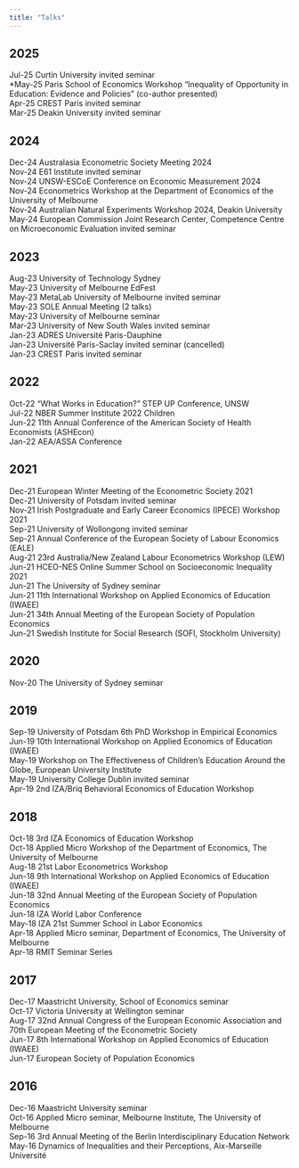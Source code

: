 ```yaml
---
title: "Talks"
---
```


## 2025

Jul-25  Curtin University invited seminar \
*May-25  Paris School of Economics Workshop "Inequality of Opportunity in Education: Evidence and Policies" (co-author presented) \
Apr-25  CREST Paris invited seminar \
Mar-25  Deakin University invited seminar \

## 2024

Dec-24  Australasia Econometric Society Meeting 2024 \
Nov-24  E61 Institute invited seminar \
Nov-24  UNSW-ESCoE Conference on Economic Measurement 2024 \
Nov-24  Econometrics Workshop at the Department of Economics of the University of Melbourne \
Nov-24  Australian Natural Experiments Workshop 2024, Deakin University \
May-24  European Commission Joint Research Center, Competence Centre on Microeconomic Evaluation invited seminar \

## 2023

Aug-23  University of Technology Sydney \
May-23  University of Melbourne EdFest \
May-23  MetaLab University of Melbourne invited seminar \
May-23  SOLE Annual Meeting (2 talks) \
May-23  University of Melbourne seminar \
Mar-23  University of New South Wales invited seminar \
Jan-23  ADRES Université Paris-Dauphine \
Jan-23  Université Paris-Saclay invited seminar (cancelled) \
Jan-23  CREST Paris invited seminar \

## 2022

Oct-22  "What Works in Education?" STEP UP Conference, UNSW \
Jul-22  NBER Summer Institute 2022 Children \
Jun-22  11th Annual Conference of the American Society of Health Economists (ASHEcon) \
Jan-22	AEA/ASSA Conference	\

## 2021

Dec-21  European Winter Meeting of the Econometric Society 2021 \
Dec-21  University of Potsdam invited seminar \
Nov-21  Irish Postgraduate and Early Career Economics (IPECE) Workshop 2021 \
Sep-21  University of Wollongong invited seminar \
Sep-21	Annual Conference of the European Society of Labour Economics (EALE) \
Aug-21	23rd Australia/New Zealand Labour Econometrics Workshop (LEW) \
Jun-21	HCEO-NES Online Summer School on Socioeconomic Inequality 2021	\
Jun-21	The University of Sydney seminar \
Jun-21	11th International Workshop on Applied Economics of Education (IWAEE)	\
Jun-21	34th Annual Meeting of the European Society of Population Economics	\
Jun-21	Swedish Institute for Social Research (SOFI, Stockholm University)	\

## 2020

Nov-20	The University of Sydney seminar \

## 2019

Sep-19	University of Potsdam 6th PhD Workshop in Empirical Economics	\
Jun-19	10th International Workshop on Applied Economics of Education (IWAEE)	\
May-19	Workshop on The Effectiveness of Children's Education Around the Globe, European University Institute	\
May-19	University College Dublin	invited seminar \
Apr-19	2nd IZA/Briq Behavioral Economics of Education Workshop	\

## 2018

Oct-18	3rd IZA Economics of Education Workshop	\
Oct-18	Applied Micro Workshop of the Department of Economics, The University of Melbourne	\
Aug-18	21st Labor Econometrics Workshop	\
Jun-18	9th International Workshop on Applied Economics of Education (IWAEE)	\
Jun-18	32nd Annual Meeting of the European Society of Population Economics	\
Jun-18	IZA World Labor Conference	\
May-18	IZA 21st Summer School in Labor Economics	\
Apr-18	Applied Micro seminar, Department of Economics, The University of Melbourne	\
Apr-18	RMIT Seminar Series	\

## 2017

Dec-17	Maastricht University, School of Economics seminar	\
Oct-17	Victoria University at Wellington	seminar \
Aug-17	32nd Annual Congress of the European Economic Association and 70th European Meeting of the Econometric Society	\
Jun-17	8th International Workshop on Applied Economics of Education (IWAEE)	\
Jun-17	European Society of Population Economics	\

## 2016

Dec-16	Maastricht University	seminar \
Oct-16	Applied Micro seminar, Melbourne Institute, The University of Melbourne	\
Sep-16	3rd Annual Meeting of the Berlin Interdisciplinary Education Network	\
May-16	Dynamics of Inequalities and their Perceptions, Aix-Marseille Université	\


<!--
Add separation here between body and footer
-->